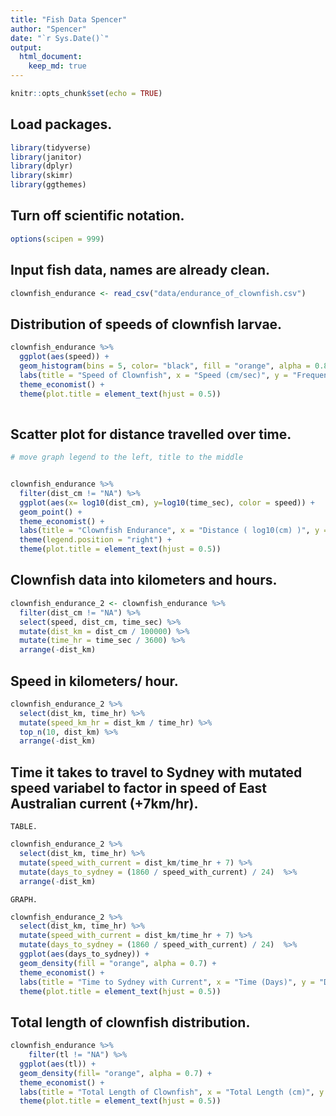 ```yaml
---
title: "Fish Data Spencer"
author: "Spencer"
date: "`r Sys.Date()`"
output: 
  html_document: 
    keep_md: true
---
```


```r
knitr::opts_chunk$set(echo = TRUE)
```
    
    
## Load packages. 
    
```r
library(tidyverse)
library(janitor)
library(dplyr)
library(skimr)
library(ggthemes)
```
    
    
## Turn off scientific notation. 
    
```r
options(scipen = 999)
```


## Input fish data, names are already clean. 
    
```r
clownfish_endurance <- read_csv("data/endurance_of_clownfish.csv")
```
  
  
## Distribution of speeds of clownfish larvae. 
    
```r
clownfish_endurance %>%
  ggplot(aes(speed)) +
  geom_histogram(bins = 5, color= "black", fill = "orange", alpha = 0.8) + 
  labs(title = "Speed of Clownfish", x = "Speed (cm/sec)", y = "Frequency") + 
  theme_economist() + 
  theme(plot.title = element_text(hjust = 0.5))
  
```
  
    
## Scatter plot for distance travelled over time.  
    
```r
# move graph legend to the left, title to the middle


clownfish_endurance %>%
  filter(dist_cm != "NA") %>%
  ggplot(aes(x= log10(dist_cm), y=log10(time_sec), color = speed)) +
  geom_point() +
  theme_economist() + 
  labs(title = "Clownfish Endurance", x = "Distance ( log10(cm) )", y = "Time ( log10(sec) )", color = "Speed (cm/sec)") + 
  theme(legend.position = "right") + 
  theme(plot.title = element_text(hjust = 0.5))
```
 
 
## Clownfish data into kilometers and hours. 
    
```r
clownfish_endurance_2 <- clownfish_endurance %>%
  filter(dist_cm != "NA") %>%
  select(speed, dist_cm, time_sec) %>%
  mutate(dist_km = dist_cm / 100000) %>%
  mutate(time_hr = time_sec / 3600) %>%
  arrange(-dist_km)
```


## Speed in kilometers/ hour. 
    
```r
clownfish_endurance_2 %>%
  select(dist_km, time_hr) %>%
  mutate(speed_km_hr = dist_km / time_hr) %>%
  top_n(10, dist_km) %>%
  arrange(-dist_km)
```
    
    
## Time it takes to travel to Sydney with mutated speed variabel to factor in speed of East Australian current (+7km/hr). 
    
    TABLE. 
    
```r
clownfish_endurance_2 %>% 
  select(dist_km, time_hr) %>%
  mutate(speed_with_current = dist_km/time_hr + 7) %>% 
  mutate(days_to_sydney = (1860 / speed_with_current) / 24)  %>%
  arrange(-dist_km)
```
    
    GRAPH. 
    
```r
clownfish_endurance_2 %>% 
  select(dist_km, time_hr) %>%
  mutate(speed_with_current = dist_km/time_hr + 7) %>% 
  mutate(days_to_sydney = (1860 / speed_with_current) / 24)  %>%
  ggplot(aes(days_to_sydney)) + 
  geom_density(fill = "orange", alpha = 0.7) +
  theme_economist() +
  labs(title = "Time to Sydney with Current", x = "Time (Days)", y = "Density") + 
  theme(plot.title = element_text(hjust = 0.5))
```


## Total length of clownfish distribution. 
    
```r
clownfish_endurance %>%
    filter(tl != "NA") %>%
  ggplot(aes(tl)) + 
  geom_density(fill= "orange", alpha = 0.7) + 
  theme_economist() + 
  labs(title = "Total Length of Clownfish", x = "Total Length (cm)", y = "Density") +
  theme(plot.title = element_text(hjust = 0.5))
```

